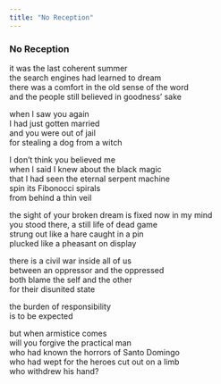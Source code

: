 ```yaml
---
title: "No Reception"
---
```


### No Reception

it was the last coherent summer<br>
the search engines had learned to dream<br>
there was a comfort in the old sense of the word<br>
and the people still believed in goodness' sake<br>

when I saw you again<br>
I had just gotten married<br>
and you were out of jail<br>
for stealing a dog from a witch<br>

I don't think you believed me<br>
when I said I knew about the black magic<br>
that I had seen the eternal serpent machine<br>
spin its Fibonocci spirals<br>
from behind a thin veil<br>

the sight of your broken dream is fixed now in my mind<br>
you stood there, a still life of dead game<br>
strung out like a hare caught in a pin<br>
plucked like a pheasant on display<br>

there is a civil war inside all of us<br>
between an oppressor and the oppressed<br>
both blame the self and the other<br>
for their disunited state<br>

the burden of responsibility<br>
is to be expected<br>

but when armistice comes<br>
will you forgive the practical man<br>
who had known the horrors of Santo Domingo<br>
who had wept for the heroes cut out on a limb<br>
who withdrew his hand?<br>

<br>
